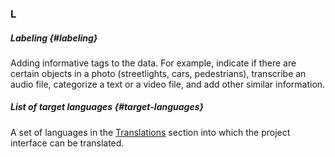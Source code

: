 ### L

##### Labeling {#labeling}

Adding informative tags to the data. For example, indicate if there are certain objects in a photo (streetlights, cars, pedestrians), transcribe an audio file, categorize a text or a video file, and add other similar information.

##### List of target languages {#target-languages}

A set of languages in the [Translations](/docs/guide/project-languages#how-it-works) section into which the project interface can be translated.

